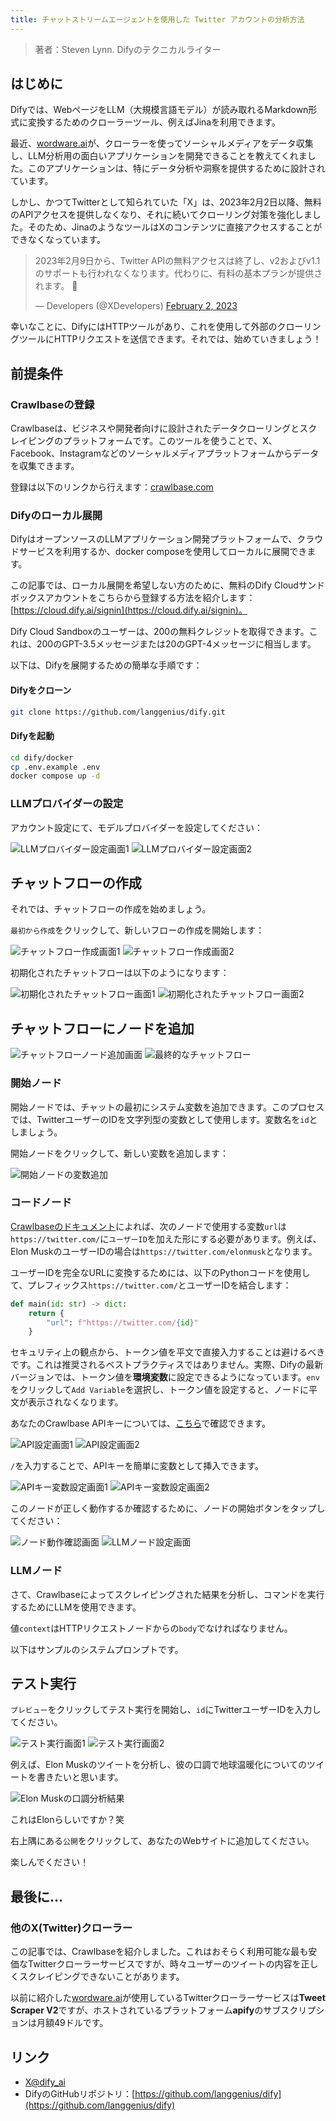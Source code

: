 ```yaml
---
title: チャットストリームエージェントを使用した Twitter アカウントの分析方法
---
```


> 著者：Steven Lynn. Difyのテクニカルライター

## はじめに

Difyでは、WebページをLLM（大規模言語モデル）が読み取れるMarkdown形式に変換するためのクローラーツール、例えばJinaを利用できます。

最近、[wordware.ai](https://www.wordware.ai/)が、クローラーを使ってソーシャルメディアをデータ収集し、LLM分析用の面白いアプリケーションを開発できることを教えてくれました。このアプリケーションは、特にデータ分析や洞察を提供するために設計されています。

しかし、かつてTwitterとして知られていた「X」は、2023年2月2日以降、無料のAPIアクセスを提供しなくなり、それに続いてクローリング対策を強化しました。そのため、JinaのようなツールはXのコンテンツに直接アクセスすることができなくなっています。

> 2023年2月9日から、Twitter APIの無料アクセスは終了し、v2およびv1.1のサポートも行われなくなります。代わりに、有料の基本プランが提供されます。 🧵
>
> — Developers (@XDevelopers) [February 2, 2023](https://twitter.com/XDevelopers/status/1621026986784337922?ref\_src=twsrc%5Etfw)

幸いなことに、DifyにはHTTPツールがあり、これを使用して外部のクローリングツールにHTTPリクエストを送信できます。それでは、始めていきましょう！

## **前提条件**

### Crawlbaseの登録

Crawlbaseは、ビジネスや開発者向けに設計されたデータクローリングとスクレイピングのプラットフォームです。このツールを使うことで、X、Facebook、Instagramなどのソーシャルメディアプラットフォームからデータを収集できます。

登録は以下のリンクから行えます：[crawlbase.com](https://crawlbase.com)

### Difyのローカル展開

DifyはオープンソースのLLMアプリケーション開発プラットフォームで、クラウドサービスを利用するか、docker composeを使用してローカルに展開できます。

この記事では、ローカル展開を希望しない方のために、無料のDify Cloudサンドボックスアカウントをこちらから登録する方法を紹介します：[https://cloud.dify.ai/signin](https://cloud.dify.ai/signin)。

<Info>
Dify Cloud Sandboxのユーザーは、200の無料クレジットを取得できます。これは、200のGPT-3.5メッセージまたは20のGPT-4メッセージに相当します。
</Info>

以下は、Difyを展開するための簡単な手順です：

#### Difyをクローン

```bash
git clone https://github.com/langgenius/dify.git
```

#### **Difyを起動**

```bash
cd dify/docker
cp .env.example .env
docker compose up -d
```

### LLMプロバイダーの設定

アカウント設定にて、モデルプロバイダーを設定してください：

<div className="image-side-by-side">
  <img
    src="https://assets-docs.dify.ai/dify-enterprise-mintlify/jp/workshop/intermediate/4b4102f9027e2bda3fc520eaa8ea2354.png"
    className="mx-auto"
    alt="LLMプロバイダー設定画面1"
  />
  <img
    src="https://assets-docs.dify.ai/dify-enterprise-mintlify/jp/workshop/intermediate/0cc645cbf984c7ed90b4e4fc639e45a7.webp"
    className="mx-auto"
    alt="LLMプロバイダー設定画面2"
  />
</div>

## チャットフローの作成

それでは、チャットフローの作成を始めましょう。

`最初から作成`をクリックして、新しいフローの作成を開始します：

<div className="image-side-by-side">
  <img
    src="https://assets-docs.dify.ai/dify-enterprise-mintlify/jp/workshop/intermediate/b2955735f5c122d8a2fc08ef13654239.png"
    className="mx-auto"
    alt="チャットフロー作成画面1"
  />
  <img
    src="https://assets-docs.dify.ai/dify-enterprise-mintlify/jp/workshop/intermediate/e35a7a9bcd3c96fbc28c41d9e0bebe7c.webp"
    className="mx-auto"
    alt="チャットフロー作成画面2"
  />
</div>

初期化されたチャットフローは以下のようになります：

<div className="image-side-by-side">
  <img
    src="https://assets-docs.dify.ai/dify-enterprise-mintlify/jp/workshop/intermediate/baee341b771d1cd77780fd4845b467b2.png"
    className="mx-auto"
    alt="初期化されたチャットフロー画面1"
  />
  <img
    src="../../.gitbook/assets/twitter_init.webp"
    className="mx-auto"
    alt="初期化されたチャットフロー画面2"
  />
</div>

## チャットフローにノードを追加

<div className="image-side-by-side">
  <img
    src="https://assets-docs.dify.ai/dify-enterprise-mintlify/jp/workshop/intermediate/bad3185d9f2c92994c24de65a5414182.png"
    className="mx-auto"
    alt="チャットフローノード追加画面"
  />
  <img
    src="https://assets-docs.dify.ai/dify-enterprise-mintlify/jp/workshop/intermediate/4524d29962bc9cc3c96e6d87376622da.webp"
    className="mx-auto"
    alt="最終的なチャットフロー"
  />
</div>

### 開始ノード

開始ノードでは、チャットの最初にシステム変数を追加できます。このプロセスでは、TwitterユーザーのIDを文字列型の変数として使用します。変数名を`id`としましょう。

開始ノードをクリックして、新しい変数を追加します：

<img
  src="https://assets-docs.dify.ai/dify-enterprise-mintlify/jp/workshop/intermediate/0d77379c7c224bd6bd738e54ccc2ec5e.webp"
  className="mx-auto"
  alt="開始ノードの変数追加"
/>

### コードノード

[Crawlbaseのドキュメント](https://crawlbase.com/docs/crawling-api/scrapers/#twitter-profile)によれば、次のノードで使用する変数`url`は`https://twitter.com/`に`ユーザーID`を加えた形にする必要があります。例えば、Elon MuskのユーザーIDの場合は`https://twitter.com/elonmusk`となります。

ユーザーIDを完全なURLに変換するためには、以下のPythonコードを使用して、プレフィックス`https://twitter.com/`とユーザーIDを結合します：

```python
def main(id: str) -> dict:
    return {
        "url": f"https://twitter.com/{id}"
    }
```

セキュリティ上の観点から、トークン値を平文で直接入力することは避けるべきです。これは推奨されるベストプラクティスではありません。実際、Difyの最新バージョンでは、トークン値を**環境変数**に設定できるようになっています。`env`をクリックして`Add Variable`を選択し、トークン値を設定すると、ノードに平文が表示されなくなります。

あなたのCrawlbase APIキーについては、[こちら](https://crawlbase.com/dashboard/account/docs)で確認できます。

<div className="image-side-by-side">
  <img
    src="https://assets-docs.dify.ai/dify-enterprise-mintlify/jp/workshop/intermediate/c99b66ac8d30289615a8869bae5a6455.png"
    className="mx-auto"
    alt="API設定画面1"
  />
  <img
    src="https://assets-docs.dify.ai/dify-enterprise-mintlify/jp/workshop/intermediate/b022eeb088377ff9b62866c8de03f642.webp"
    className="mx-auto"
    alt="API設定画面2"
  />
</div>

`/`を入力することで、APIキーを簡単に変数として挿入できます。

<div className="image-side-by-side">
  <img
    src="https://assets-docs.dify.ai/dify-enterprise-mintlify/jp/workshop/intermediate/51f9350677acb396bad5841fa80c903c.png"
    className="mx-auto"
    alt="APIキー変数設定画面1"
  />
  <img
    src="https://assets-docs.dify.ai/dify-enterprise-mintlify/jp/workshop/intermediate/bf75a9783dc263df37d08d183d745fa4.webp"
    className="mx-auto"
    alt="APIキー変数設定画面2"
  />
</div>

このノードが正しく動作するか確認するために、ノードの開始ボタンをタップしてください：

<div className="image-side-by-side">
  <img
    src="https://assets-docs.dify.ai/dify-enterprise-mintlify/jp/workshop/intermediate/094b96e513169a47f1749e46e1357893.png"
    className="mx-auto"
    alt="ノード動作確認画面"
  />
  <img
    src="https://assets-docs.dify.ai/dify-enterprise-mintlify/jp/workshop/intermediate/46f4e15ac1e9d3ca3f47dc5bb921ff01.png"
    className="mx-auto"
    alt="LLMノード設定画面"
  />
</div>

### LLMノード

さて、Crawlbaseによってスクレイピングされた結果を分析し、コマンドを実行するためにLLMを使用できます。

値`context`はHTTPリクエストノードからの`body`でなければなりません。

以下はサンプルのシステムプロンプトです。

## テスト実行

`プレビュー`をクリックしてテスト実行を開始し、`id`にTwitterユーザーIDを入力してください。

<div className="image-side-by-side">
  <img
    src="https://assets-docs.dify.ai/dify-enterprise-mintlify/jp/workshop/intermediate/a25b122dfa14f0c65fcd3498ccf1898e.png"
    className="mx-auto"
    alt="テスト実行画面1"
  />
  <img
    src="https://assets-docs.dify.ai/dify-enterprise-mintlify/jp/workshop/intermediate/a019cbc5a970c786e129af8cc987b121.png"
    className="mx-auto"
    alt="テスト実行画面2"
  />
</div>

例えば、Elon Muskのツイートを分析し、彼の口調で地球温暖化についてのツイートを書きたいと思います。

<img
  src="https://assets-docs.dify.ai/dify-enterprise-mintlify/jp/workshop/intermediate/835a01082e74723138d9f97bee0c6c4b.png"
  className="mx-auto"
  alt="Elon Muskの口調分析結果"
/>

これはElonらしいですか？笑

右上隅にある`公開`をクリックして、あなたのWebサイトに追加してください。

楽しんでください！

## 最後に…

### 他のX(Twitter)クローラー

この記事では、Crawlbaseを紹介しました。これはおそらく利用可能な最も安価なTwitterクローラーサービスですが、時々ユーザーのツイートの内容を正しくスクレイピングできないことがあります。

以前に紹介した[wordware.ai](http://wordware.ai)が使用しているTwitterクローラーサービスは**Tweet Scraper V2**ですが、ホストされているプラットフォーム**apify**のサブスクリプションは月額49ドルです。

## リンク

* [X@dify\_ai](https://x.com/dify\_ai)
* DifyのGitHubリポジトリ：[https://github.com/langgenius/dify](https://github.com/langgenius/dify)